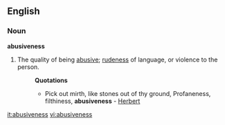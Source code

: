 ==English==

===Noun===
'''abusiveness'''

# The quality of being [[abusive]]; [[rudeness]] of language, or violence to the person.
#:'''Quotations'''
#:*Pick out mirth, like stones out of thy ground, Profaneness, filthiness, '''abusiveness''' - [[Herbert]]

[[it:abusiveness]]
[[vi:abusiveness]]